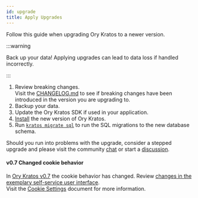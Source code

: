 ```yaml
---
id: upgrade
title: Apply Upgrades
---
```


Follow this guide when upgrading Ory Kratos to a newer version.

:::warning

Back up your data! Applying upgrades can lead to data loss if handled
incorrectly.

:::

1. Review breaking changes.  
   Visit the
   [CHANGELOG.md](https://github.com/ory/kratos/blob/master/CHANGELOG.md) to see
   if breaking changes have been introduced in the version you are upgrading to.
1. Backup your data.
1. Update the Ory Kratos SDK if used in your application.
1. [Install](../install.md) the new version of Ory Kratos.
1. Run [`kratos migrate sql`](../cli/kratos-migrate-sql.md) to run the SQL
   migrations to the new database schema.

Should you run into problems with the upgrade, consider a stepped upgrade and
please visit the community [chat](https://slack.ory.sh/) or start a
[discussion](https://github.com/ory/kratos/discussions).

#### v0.7 Changed cookie behavior

In
[Ory Kratos v0.7](https://github.com/ory/kratos/blob/v0.7.0-alpha.1/CHANGELOG.md#breaking-changes)
the cookie behavior has changed. Review
[changes in the exemplary self-service user interface](https://github.com/ory/kratos-selfservice-ui-node/commit/e7fa292968111e06401fcfc9b1dd0e8e285a4d87).  
Visit the
[Cookie Settings](https://www.ory.sh/kratos/docs/guides/multi-domain-cookies/#cookies)
document for more information.
